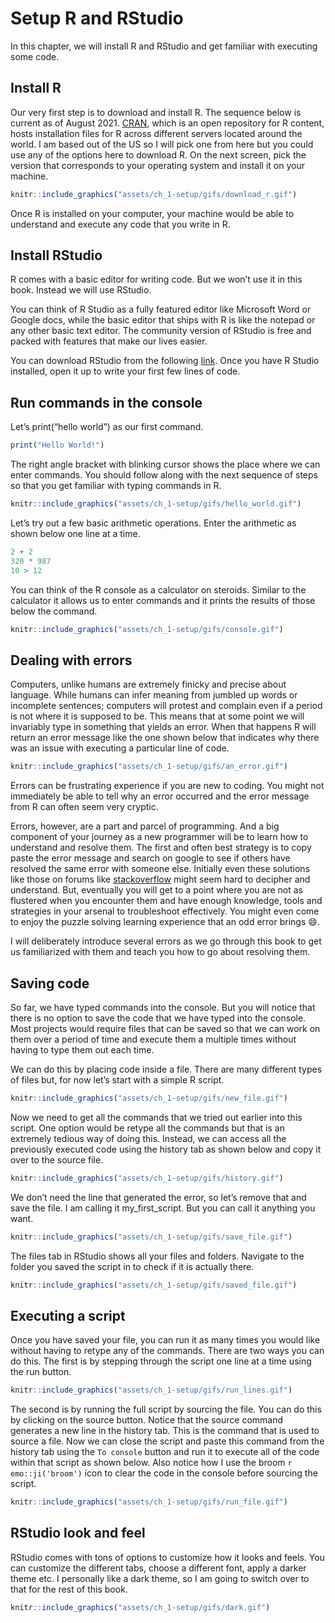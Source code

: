 # Setup R and RStudio {#setup}

In this chapter, we will install R and RStudio and get familiar with executing some code.

## Install R
Our very first step is to download and install R. The sequence below is current as of August 2021. [CRAN](https://cran.r-project.org/), which is an open repository for R content, hosts installation files for R across different servers located around the world. I am based out of the US so I will pick one from here but you could use any of the options here to download R.  On the next screen, pick the version that corresponds to your operating system and install it on your machine.

```r
knitr::include_graphics("assets/ch_1-setup/gifs/download_r.gif")
```

Once R is installed on your computer, your machine would be able to understand and execute any code that you write in R. 

## Install RStudio
R comes with a basic editor for writing code. But we won’t use it in this book.  Instead we will use RStudio. 

You can think of R Studio as a fully featured editor like Microsoft Word or Google docs, while the basic editor that ships with R is like the notepad or any other basic text editor. The community version of RStudio is free and packed with features that make our lives easier.

<!-- ```{r echo=FALSE} -->
<!-- knitr::include_graphics("assets/ch_1-setup/images/editor_compare.png") -->
<!-- ``` -->

You can download RStudio from the following [link](https://www.rstudio.com/products/rstudio/download/#download). Once you have R Studio installed, open it up to write your first few lines of code.

## Run commands in the console
Let’s print(“hello world”) as our first command. 

```r
print("Hello World!")
```

The right angle bracket with blinking cursor shows the place where we can enter commands. You should follow along with the next sequence of steps so that you get familiar with typing commands in R.
```r
knitr::include_graphics("assets/ch_1-setup/gifs/hello_world.gif")
```

Let's try out a few basic arithmetic operations. Enter the arithmetic as shown below one line at a time.

```r
2 + 2
320 * 987
10 > 12
```

You can think of the R console as a calculator on steroids. Similar to the calculator it allows us to enter commands and it prints the results of those below the command.

```r
knitr::include_graphics("assets/ch_1-setup/gifs/console.gif")
```

## Dealing with errors
Computers, unlike humans are extremely finicky and precise about language. While humans can infer meaning from jumbled up words or incomplete sentences; computers will protest and complain even if a period is not where it is supposed to be. This means that at some point we will invariably type in something that yields an error. When that happens R will return an error message like the one shown below that indicates why there was an issue with executing a particular line of code.

```r
knitr::include_graphics("assets/ch_1-setup/gifs/an_error.gif")
```


Errors can be frustrating experience if you are new to coding. You might not immediately be able to tell why an error occurred and the error message from R can often seem very cryptic. 

Errors, however, are a part and parcel of programming. And a big component of your journey as a new programmer will be to learn how to understand and resolve them. The first and often best strategy is to copy paste the error message and search on google to see if others have resolved the same error with someone else. Initially even these solutions like those on forums like [stackoverflow](https://stackoverflow.com/questions/14469486/r-issue-object-not-found) might seem hard to decipher and understand. But, eventually you will get to a point where you are not as flustered when you encounter them and have enough knowledge, tools and strategies in your arsenal to troubleshoot effectively. You might even come to enjoy the puzzle solving learning experience that an odd error brings 😄.

I will deliberately introduce several errors as we go through this book to get us familiarized with them and teach you how to go about resolving them.  

## Saving code
So far, we have typed commands into the console. But you will notice that there is no option to save the code that we have typed into the console. Most projects would require files that can be saved so that we can work on them over a period of time and execute them a multiple times without having to type them out each time. 

We can do this by placing code inside a file. There are many different types of files but, for now let’s start with a simple R script.

```r
knitr::include_graphics("assets/ch_1-setup/gifs/new_file.gif")
```

Now we need to get all the commands that we tried out earlier into this script. One option would be retype all the commands but that is an extremely tedious way of doing this. Instead, we can access all the previously executed code using the history tab as shown below and copy it over to the source file. 

```r
knitr::include_graphics("assets/ch_1-setup/gifs/history.gif")
```

We don't need the line that generated the error, so let's remove that and save the file. I am calling it my_first_script. But you can call it anything you want.

```r
knitr::include_graphics("assets/ch_1-setup/gifs/save_file.gif")
```

The files tab in RStudio shows all your files and folders. Navigate to the folder you saved the script in to check if it is actually there.

```r
knitr::include_graphics("assets/ch_1-setup/gifs/saved_file.gif")
```

## Executing a script
Once you have saved your file, you can run it as many times you would like without having to retype any of the commands. There are two ways you can do this. The first is by stepping through the script one line at a time using the run button.

```r
knitr::include_graphics("assets/ch_1-setup/gifs/run_lines.gif")
```

The second is by running the full script by sourcing the file. You can do this by clicking on the source button. Notice that the source command generates a new line in the history tab. This is the command that is used to source a file. Now we can close the script and paste this command from the history tab using the `To console` button and run it to execute all of the code within that script as shown below. Also notice how I use the broom `r emo::ji('broom')` icon to clear the code in the console before sourcing the script. 

```r
knitr::include_graphics("assets/ch_1-setup/gifs/run_file.gif")
```

## RStudio look and feel
RStudio comes with tons of options to customize how it looks and feels. You can customize the different tabs, choose a different font, apply a darker theme etc. I personally like a dark theme, so I am going to switch over to that for the rest of this book.

```r
knitr::include_graphics("assets/ch_1-setup/gifs/dark.gif")
```

